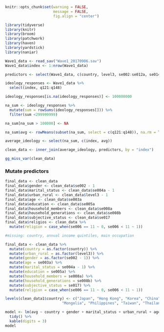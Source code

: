 ```r
knitr::opts_chunk$set(warning = FALSE, 
                      message = FALSE, 
                      fig.align = "center")
```

```r
library(tidyverse)
library(knitr)
library(broom)
library(patchwork)
library(haven)
library(yardstick)
library(naniar)
```

```r
Wave1_data <- read_sav("Wave1_20170906.sav")
Wave1_data$index <- 1:nrow(Wave1_data)

predictors <- select(Wave1_data, c(country, level3, se002:se012a, se014:pgnum, index))
```

```r
ideology_responses <- Wave1_data %>%
  select(index, q121:q148)
```

```r
ideology_responses[is.na(ideology_responses)] <- 100000000
```

```r
na_sum <- ideology_responses %>%
  mutate(sum = rowSums(ideology_responses[])) %>%
  filter(sum <299999999)

na_sum[na_sum > 100000] <- NA

na_sum$avg <- rowMeans(subset(na_sum, select = c(q121:q148)), na.rm = TRUE)

average_ideology <- select(na_sum, c(index, avg))
```

```r
clean_data <- inner_join(average_ideology, predictors, by = "index")
```

```r
gg_miss_var(clean_data)
```


### Mutate predictors

```r
final_data <- clean_data
final_data$gender <- clean_data$se002 - 1
final_data$marital_status <- clean_data$se004a - 1
final_data$urban_rural <- clean_data$level3 - 1
final_data$age <- clean_data$se003a
final_data$education <- clean_data$se005a
final_data$household_members <- clean_data$se008a
final_data$household_generations <- clean_data$se008b
final_data$subjective_status <- clean_data$se017
final_data$religios <- clean_data %>%
  mutate(religion = case_when(se006 == 11 ~ 0, se006 < 11 ~ 1))

#missing: country, annual income quintiles, main occupation
```


```r
final_data <- clean_data %>%
  mutate(country = as.factor(country)) %>%
  mutate(urban_rural = as.factor(level3)) %>%
  mutate(gender = as.factor(se002 - 1)) %>%
  mutate(age = se003a) %>%
  mutate(marital_status = se004a - 1) %>%
  mutate(education = se005a) %>%
  mutate(household_members = se008a) %>%
  mutate(household_generations = se008b) %>%
  mutate(subjective_status = se017) %>%
  mutate(religion = case_when(se006 == 11 ~ 0, se006 < 11 ~ 1))

levels(clean_data1$country) <- c("Japan", "Hong Kong", "Korea", "China",
                          "Mongolia", "Philippines", "Taiwan", "Thailand")
```

```r
model <- lm(avg ~ country + gender + marital_status + urban_rural + age + education + household_members + household_generations + subjective_status, final_data) %>%
  tidy() %>%
  kable(digits = 3)
model
```